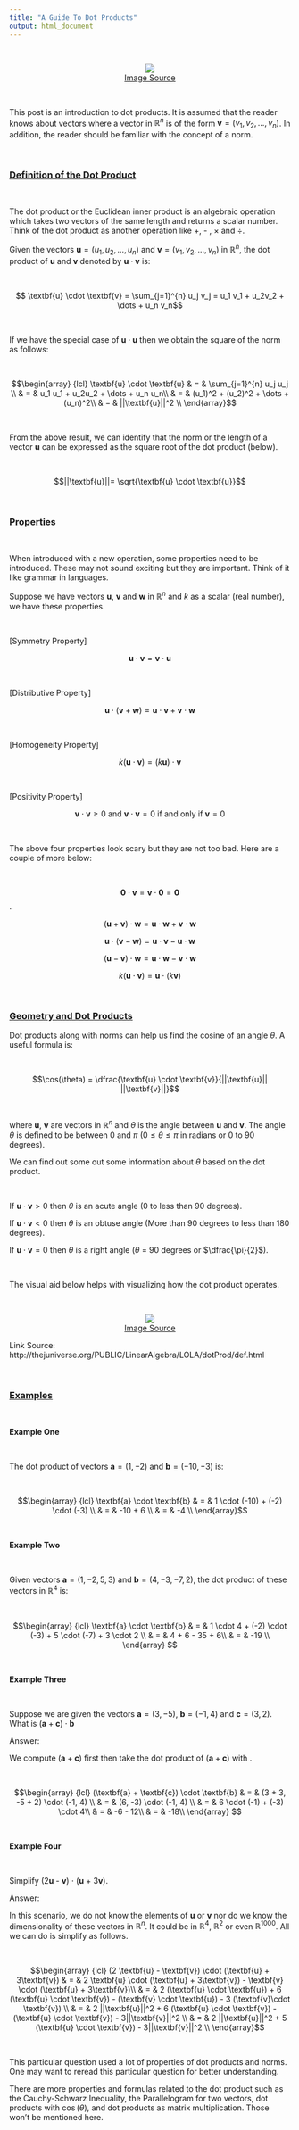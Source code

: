 ```yaml
---
title: "A Guide To Dot Products"
output: html_document
---
```



&nbsp;

<center><img src="http://mathinsight.org/media/image/image/dot_product_projection.png
" /></center>
<center><a href="http://mathinsight.org/media/image/image/dot_product_projection.png
">Image Source</a></center>


&nbsp;

This post is an introduction to dot products. It is assumed that the reader knows about vectors where a vector in $\mathbb{R}^{n}$ is of the form $\textbf{v} = (v_1, v_2, \dots, v_{n})$. In addition, the reader should be familiar with the concept of a norm.

&nbsp;

### <u>Definition of the Dot Product</u>

&nbsp;

The dot product or the Euclidean inner product is an algebraic operation which takes two vectors of the same length and returns a scalar number. Think of the dot product as another operation like +, - , $\times$ and $\div$.

Given the vectors $\textbf{u} = (u_1, u_2, \dots, u_{n})$ and $\textbf{v} = (v_1, v_2, \dots, v_{n})$ in $\mathbb{R}^{n}$, the dot product of $\textbf{u}$ and $\textbf{v}$ denoted by $\textbf{u} \cdot \textbf{v}$ is:

&nbsp;

$$ \textbf{u} \cdot \textbf{v} = \sum_{j=1}^{n} u_j v_j = u_1 v_1 + u_2v_2 + \dots + u_n v_n$$

&nbsp;

If we have the special case of $\textbf{u} \cdot \textbf{u}$ then we obtain the square of the norm as follows:

&nbsp;

$$\begin{array} {lcl} \textbf{u} \cdot \textbf{u} & = & \sum_{j=1}^{n} u_j u_j \\
& = & u_1 u_1 + u_2u_2 + \dots + u_n u_n\\
& = & (u_1)^2 + (u_2)^2 + \dots + (u_n)^2\\
& = & ||\textbf{u}||^2 \\
\end{array}$$

&nbsp;

From the above result, we can identify that the norm or the length of a vector $\textbf{u}$ can be expressed as the square root of the dot product (below).

&nbsp;

$$||\textbf{u}||= \sqrt{\textbf{u} \cdot \textbf{u}}$$

&nbsp;

### <u>Properties</u>

&nbsp;

When introduced with a new operation, some properties need to be introduced. These may not sound exciting but they are important. Think of it like grammar in languages.

Suppose we have vectors $\textbf{u}$, $\textbf{v}$ and $\textbf{w}$ in $\mathbb{R}^{n}$ and $k$ as a scalar (real number), we have these properties.

&nbsp;

[Symmetry Property]

$$ \textbf{u} \cdot \textbf{v} = \textbf{v} \cdot \textbf{u}$$

&nbsp;

[Distributive Property]

$$\textbf{u} \cdot (\textbf{v} + \textbf{w}) = \textbf{u} \cdot \textbf{v} + \textbf{v} \cdot \textbf{w} $$

&nbsp;

[Homogeneity Property]

$$ k (\textbf{u} \cdot \textbf{v}) = (k \textbf{u}) \cdot \textbf{v}$$

&nbsp;

[Positivity Property]

$$ \textbf{v} \cdot \textbf{v} \geq 0 \text{ and } \textbf{v} \cdot \textbf{v} = 0 \text{ if and only if } \textbf{v} = 0$$

&nbsp;

The above four properties look scary but they are not too bad. Here are a couple of more below:

&nbsp;

$$ \textbf{0} \cdot \textbf{v} = \textbf{v} \cdot \textbf{0}= \textbf{0}$$.

$$ (\textbf{u} + \textbf{v}) \cdot \textbf{w} = \textbf{u} \cdot \textbf{w} + \textbf{v} \cdot \textbf{w} $$

$$ \textbf{u} \cdot (\textbf{v} - \textbf{w}) = \textbf{u} \cdot \textbf{v} - \textbf{u} \cdot \textbf{w} $$

$$ (\textbf{u} - \textbf{v}) \cdot \textbf{w} = \textbf{u} \cdot \textbf{w} - \textbf{v} \cdot \textbf{w} $$

$$k(\textbf{u} \cdot \textbf{v}) = \textbf{u} \cdot (k\textbf{v})$$

&nbsp;

### <u>Geometry and Dot Products</u>

Dot products along with norms can help us find the cosine of an angle $\theta$. A useful formula is:

&nbsp;

$$\cos(\theta) = \dfrac{\textbf{u} \cdot \textbf{v}}{||\textbf{u}|| ||\textbf{v}||}$$

&nbsp;

where $\textbf{u}$, $\textbf{v}$ are vectors in $\mathbb{R}^{n}$ and $\theta$ is the angle between $\textbf{u}$ and $\textbf{v}$. The angle $\theta$ is defined to be between 0 and $\pi$ ($0 \leq \theta \leq \pi$ in radians or 0 to 90 degrees).

We can find out some out some information about $\theta$ based on the dot product.

&nbsp;

If $\textbf{u} \cdot\textbf{v} > 0$ then $\theta$ is an acute angle (0 to less than 90 degrees).

If $\textbf{u} \cdot\textbf{v} < 0$ then $\theta$ is an obtuse angle (More than 90 degrees to less than 180 degrees).

If $\textbf{u} \cdot\textbf{v} = 0$ then $\theta$ is a right angle ($\theta$ = 90 degrees or $\dfrac{\pi}{2}$).

&nbsp;

The visual aid below helps with visualizing how the dot product operates.

&nbsp;

<center><img src="http://thejuniverse.org/PUBLIC/LinearAlgebra/LOLA/dotProd/angle.png" /></center>
<center><a href="http://thejuniverse.org/PUBLIC/LinearAlgebra/LOLA/dotProd/angle.png">Image Source</a></center>

Link Source: http://thejuniverse.org/PUBLIC/LinearAlgebra/LOLA/dotProd/def.html

&nbsp;

### <u>Examples</u>

&nbsp;

**Example One**

&nbsp;

The dot product of vectors $\textbf{a} = (1, -2)$ and $\textbf{b} = (-10, -3)$ is:

&nbsp;

$$\begin{array} {lcl} \textbf{a} \cdot \textbf{b} & = & 1 \cdot (-10) + (-2) \cdot (-3) \\
& = & -10 + 6 \\
& = & -4 \\
\end{array}$$

&nbsp;

**Example Two**

&nbsp;

Given vectors $\textbf{a} = (1, -2, 5, 3)$ and $\textbf{b} = (4, -3, -7, 2)$, the dot product of these vectors in $\mathbb{R}^{4}$ is:

&nbsp;

$$\begin{array} {lcl} \textbf{a} \cdot \textbf{b} & = & 1 \cdot 4 + (-2) \cdot (-3) + 5 \cdot (-7) + 3 \cdot 2 \\
& = & 4 + 6 - 35 + 6\\
& = & -19 \\
\end{array} $$

&nbsp;

**Example Three**

&nbsp;

Suppose we are given the vectors $\textbf{a} = (3, -5)$, $\textbf{b} = (-1, 4)$ and $\textbf{c} = (3, 2)$. What is $(\textbf{a} + \textbf{c}) \cdot \textbf{b}$

Answer:

We compute $(\textbf{a} + \textbf{c})$ first then take the dot product of $(\textbf{a} + \textbf{c})$ with \textbf{b}.

&nbsp;

$$\begin{array} {lcl} (\textbf{a} + \textbf{c}) \cdot \textbf{b} & = & (3 + 3, -5 + 2) \cdot (-1, 4) \\
& = & (6, -3) \cdot (-1, 4) \\
& = & 6 \cdot (-1) + (-3) \cdot 4\\
& = & -6 - 12\\
& = & -18\\
\end{array} $$

&nbsp;

**Example Four**

&nbsp;

Simplify (2$\textbf{u}$ - $\textbf{v}$) $\cdot$ ($\textbf{u}$ + 3$\textbf{v}$).

Answer:

In this scenario, we do not know the elements of $\textbf{u}$ or $\textbf{v}$ nor do we know the dimensionality of these vectors in $\mathbb{R}^{n}$. It could be in $\mathbb{R}^{4}$, $\mathbb{R}^{2}$ or even $\mathbb{R}^{1000}$. All we can do is simplify as follows.

&nbsp;

$$\begin{array} {lcl} (2 \textbf{u} - \textbf{v}) \cdot (\textbf{u} + 3\textbf{v}) & = & 2 \textbf{u} \cdot (\textbf{u} + 3\textbf{v}) - \textbf{v} \cdot (\textbf{u} + 3\textbf{v})\\
& = & 2 (\textbf{u} \cdot \textbf{u}) + 6 (\textbf{u} \cdot \textbf{v}) - (\textbf{v} \cdot \textbf{u}) - 3 (\textbf{v}\cdot \textbf{v}) \\
& = & 2 ||\textbf{u}||^2 + 6 (\textbf{u} \cdot \textbf{v}) - (\textbf{u} \cdot \textbf{v}) - 3||\textbf{v}||^2 \\
& = & 2 ||\textbf{u}||^2 + 5 (\textbf{u} \cdot \textbf{v}) - 3||\textbf{v}||^2 \\
\end{array}$$

&nbsp;

This particular question used a lot of properties of dot products and norms. One may want to reread this particular question for better understanding.

There are more properties and formulas related to the dot product such as the Cauchy-Schwarz Inequality, the Parallelogram for two vectors, dot products with $\cos(\theta)$, and dot products as matrix multiplication. Those won't be mentioned here.